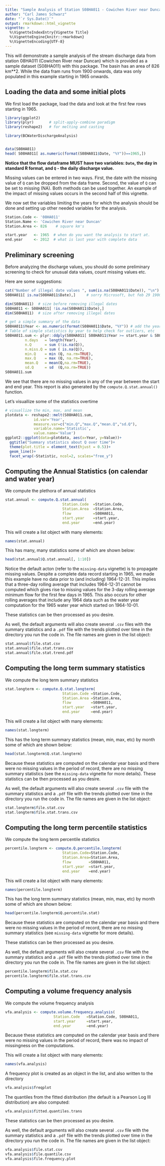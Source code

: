 ```yaml
---
title: "Sample Analysis of Station S08HA011 - Cowichen River near Duncan"
author: "Carl James Schwarz"
date: "`r Sys.Date()`"
output: rmarkdown::html_vignette
vignette: >
  %\VignetteIndexEntry{Vignette Title}
  %\VignetteEngine{knitr::rmarkdown}
  %\VignetteEncoding{UTF-8}
---
```


This will demonstrate a sample analysis of the stream discharge data from station
08HA011 (Cowichen River near Duncan) which is provided as a sample dataset (S08HA011) with this package.
The basin has an area of 826 km**2. While the data fram runs from 1900 onwards, data was only 
populated in this example starting in 1965 onwards. 

## Loading the data and some initial plots

We first load the package, load the data and look at the first few rows starting in 1965.

```r
library(ggplot2)
library(plyr)       # split-apply-combine paradigm
library(reshape2)   # for melting and casting

library(BCWaterDischargeAnalysis)


data(S08HA011)
head( S08HA011[ as.numeric(format(S08HA011$Date, "%Y"))==1965,])
```

**Notice that the flow dataframe MUST have two variables: `Date`, the day in standard R format, and
`Q` - the daily discharge value.**

Missing values can be entered in two ways. First, the date with the missing value
of `Q` can be dropped from the data frame. Second, the value of `Q` can be set to missing (NA).
Both methods can be used together. An example of the impact of missing values occurs in the second half
of this vignette.

We now set the variables limiting the years for which the analysis should be done
and setting up other needed variables for the analysis.

```r
Station.Code <- '08HA011'
Station.Name <- 'Cowichen River near Duncan'
Station.Area <- 826    # square km's

start.year   <- 1965  # when do you want the analysis to start at.
end.year     <- 2012  # what is last year with complete data
```
## Preliminary screening

Before analyzing the discharge values, you should do some preliminary screening to check
for unusual data values, count missing values etc.

Here are some suggestions:
```r
cat("Number of illegal date values ", sum(is.na(S08HA011$Date)), "\n")
S08HA011[ is.na(S08HA011$Date),]     # sorry Microsoft, but feb 29 1900 is NOT a leap year

dim(S08HA011)  # size before removing illegal dates
S08HA011 <- S08HA011[ !is.na(S08HA011$Date),]
dim(S08HA011)  # size after removing illegal dates

# get a simple summary of the data
S08HA011$Year <- as.numeric(format(S08HA011$Date, "%Y")) # add the year to the data frame
# Table of simple statistics by year to help check for outliers, etc
S08HA011.sum <- plyr::ddply(S08HA011[ S08HA011$Year >= start.year & S08HA011$Year <=end.year,], "Year", plyr::summarize,
         n.days   = length(Year),
         n.Q      = sum (!is.na(Q)),
         n.miss.Q = sum ( is.na(Q)),
         min.Q    = min (Q, na.rm=TRUE),
         max.Q    = max (Q, na.rm=TRUE),
         mean.Q   = mean(Q,na.rm=TRUE),
         sd.Q     = sd  (Q,na.rm=TRUE))
S08HA011.sum
```

We see that there are no missing values in any of the year between the start and end year. This
report is also generated by the `compute.Q.stat.annual()` function. 

Let's visuallize some of the statistics overtime
```r
# visuallize the min, max, and mean
plotdata <- reshape2::melt(S08HA011.sum,
             id.var='Year',
             measure.var=c("min.Q","max.Q","mean.Q","sd.Q"),
             variable.name='Statistic',
             value.name='Value')
ggplot2::ggplot(data=plotdata, aes(x=Year, y=Value))+
  ggtitle("Summary statistics about Q over time")+
  theme(plot.title = element_text(hjust = 0.5))+
  geom_line()+
  facet_wrap(~Statistic, ncol=2, scales="free_y")

```


## Computing the Annual Statistics (on calendar and water year)
We compute the plethora of annual statistics
```r
stat.annual <- compute.Q.stat.annual(
                          Station.Code  =Station.Code,
                          Station.Area  =Station.Area,
                          flow          =S08HA011,
                          start.year    =start.year,
                          end.year      =end.year)

```

This will create a list object with many elements:
```r
names(stat.annual)
```
This has many, many statistics some of which are shown below:
```r
head(stat.annual$Q.stat.annual[, 1:10])
```
Notice the default acton (refer to the `missing-data` vignette) is to propagate missing values. Despite a complete data record starting
in 1965, we made this example have no data prior to (and including) 1964-12-31. 
This implies that a three-day rolling average that
includes 1964-12-31 cannot be computed which gives rise to missing values for the 3-day rolling average minimum
flow for the first few days in 1965. This also occurs for other rolling averages that include any 1964 data such as the water year computation
for the 1965 water year which started on 1964-10-01.

These statistics can be then processed as you desire.

As well, the default arguments will also create several `.csv` files with the summary statistics and
a `.pdf` file with the trends plotted over time in the directory you run the code in. The
file names are given in the list object:
```r
stat.annual$file.stat.csv
stat.annual$file.stat.trans.csv
stat.annual$file.stat.trend.pdf
```



## Computing the long term summary statistics
We compute the long term summary statistics 
```r
stat.longterm <- compute.Q.stat.longterm(
                          Station.Code =Station.Code,
                          Station.Area =Station.Area,
                          flow         =S08HA011,
                          start.year   =start.year,
                          end.year     =end.year)

```

This will create a list object with many elements:
```r
names(stat.longterm)
```
This has the long term summary statistics (mean, min, max, etc) by month some of which are shown below:
```r
head(stat.longterm$Q.stat.longterm)
```
Because these statistics are computed on the calendar year basis and there were no missing values
in the period of record, there are no missing summary statistics (see the `missing-data` vignette
for more details).
These statistics can be then processed as you desire.

As well, the default arguments will also create several `.csv` file with the summary statistics and
a `.pdf` file with the trends plotted over time in the directory you run the code in. The
file names are given in the list object:
```r
stat.longterm$file.stat.csv
stat.longterm$file.stat.trans.csv
```



## Computing the long term percentile statistics
We compute the long term percentile statistics 
```r
percentile.longterm <- compute.Q.percentile.longterm(
                          Station.Code=Station.Code,
                          Station.Area=Station.Area,
                          flow        =S08HA011,
                          start.year  =start.year,
                          end.year    =end.year)

```

This will create a list object with many elements:
```r
names(percentile.longterm)
```
This has the long term summary statistics (mean, min, max, etc) by month some of which are shown below:
```r
head(percentile.longterm$Q.percentile.stat)
```
Because these statistics are computed on the calendar year basis and there were no missing values
in the period of record, there are no missing summary statistics (see `missing-data` vignette
for more details).

These statistics can be then processed as you desire.

As well, the default arguments will also create several `.csv` file with the summary statistics and
a `.pdf` file with the trends plotted over time in the directory you run the code in. The
file names are given in the list object:
```r
percentile.longterm$file.stat.csv
percentile.longterm$file.stat.trans.csv
```


## Computing a volume frequency analysis
We compute the volume frequency analysis 
```r
vfa.analysis <- compute.volume.frequency.analysis( 
                      Station.Code   =Station.Code, S08HA011,
                      start.year     =start.year, 
                      end.year       =end.year)

```
Because these statistics are computed on the calendar year basis and there were no missing values
in the period of record, there was no impact of missingness on the computations.

This will create a list object with many elements:
```r
names(vfa.analysis)
```

A frequency plot is created as an object in the list, and also written to the directory
```r
vfa.analysis$freqplot
```

The quantiles from the fitted distribution (the default is a Pearson Log III distribution) are also 
computed:
```r
vfa.analysis$fitted.quantiles.trans
```

These statistics can be then processed as you desire.

As well, the default arguments will also create several `.csv` file with the summary statistics and
a `.pdf` file with the trends plotted over time in the directory you run the code in. The
file names are given in the list object:
```r
vfa.analysis$file.stat.csv 
vfa.analysis$file.quantile.csv
vfa.analysis$file.frequency.plot

```


